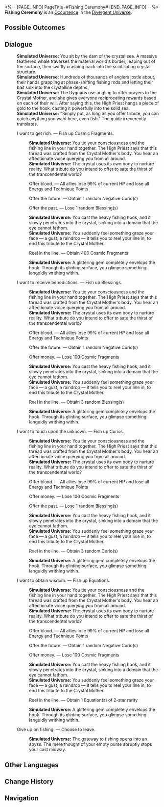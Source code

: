 <%-- [PAGE_INFO]
PageTitle=#Fishing Ceremony#
[END_PAGE_INFO] --%>
{{Stub}}
{{Simulated Universe Event Infobox
|id            = 22201
|title         = 
|image         = Occurrence Ceremony.png
|domains_su    = 
|domains_swarm = 
|domains_gng   = 
|domains_du    = Unknown
|domains_und   = 
|requirements  = 
|prev          = 
|next          = 
|characters    = 
|factions      = 
|order         = 
|order_du      = 104
}}
'''Fishing Ceremony''' is an [[Divergent Universe/Occurrence|Occurrence]] in the [[Divergent Universe]].

==Possible Outcomes==
{{Possible Outcomes
|choice_1 = I want to get rich.

|choice_1_1 = Offer blood.
|result_1_1 = All allies lose 99% of current HP and lose all Energy and Technique Points

|choice_1_2 = Offer the future.
|result_1_2 = Obtain 1 random Negative Curio(s)

|choice_1_3 = Offer the past.
|result_1_3 = Lose 1 random Blessing(s)

|choice_1_4 = Reel in the line.
|result_1_4 = Obtain 400 Cosmic Fragments

|choice_2 = I want to receive benedictions.

|choice_2_1 = Offer blood.
|result_2_1 = All allies lose 99% of current HP and lose all Energy and Technique Points

|choice_2_2 = Offer the future.
|result_2_2 = Obtain 1 random Negative Curio(s)

|choice_2_3 = Offer money.
|result_2_3 = Lose 100 Cosmic Fragments

|choice_2_4 = Reel in the line.
|result_2_4 = Obtain 3 random Blessing(s)

|choice_3 = I want to touch upon the unknown.

|choice_3_1 = Offer blood.
|result_3_1 = All allies lose 99% of current HP and lose all Energy and Technique Points

|choice_3_2 = Offer money.
|result_3_2 = Lose 100 Cosmic Fragments

|choice_3_3 = Offer the past.
|result_3_3 = Lose 1 random Blessing(s)

|choice_3_4 = Reel in the line.
|result_3_4 = Obtain 3 random Curio(s)

|choice_4 = I want to obtain wisdom.

|choice_4_1 = Offer blood.
|result_4_1 = All allies lose 99% of current HP and lose all Energy and Technique Points

|choice_4_2 = Offer the future.
|result_4_2 = Obtain 1 random Negative Curio(s)

|choice_4_3 = Offer money.
|result_4_3 = Lose 100 Cosmic Fragments

|choice_4_4 = Reel in the line.
|result_4_4 = Obtain 1 Equation(s) of 2-star rarity

|choice_5 = Give up on fishing.
|result_5 = Choose to leave.
}}
<!--
==Gameplay Notes==
* 
-->
==Dialogue==
{{Dialogue Start}}
:'''Simulated Universe:''' You sit by the dam of the crystal sea. A massive feathered whale traverses the material world's border, leaping out of the surface, then swiftly crashing back into the scintillating crystal structure.
:'''Simulated Universe:''' Hundreds of thousands of anglers jostle about, their hands grappling at phase-shifting fishing rods and letting their bait sink into the crystalline depths.
:'''Simulated Universe:''' The Dygnans use angling to offer prayers to the Crystal Mother, and she gives everyone reciprocating rewards based on each of their will. After saying this, the High Priest hangs a piece of gold to the hook, casting it powerfully into the solid sea.
:'''Simulated Universe:''' "Simply put, as long as you offer tribute, you can catch anything you want here, even fish." The guide irreverently translates.
:{{DIcon|Star}} I want to get rich. &mdash; Fish up Cosmic Fragments.
::'''Simulated Universe:''' You tie your consciousness and the fishing line in your hand together. The High Priest says that this thread was crafted from the Crystal Mother's body. You hear an affectionate voice querying you from all around.
::'''Simulated Universe:''' The crystal uses its own body to nurture reality. What tribute do you intend to offer to sate the thirst of the transcendental world?
::{{DIcon|Star}} Offer blood. &mdash; All allies lose 99% of current HP and lose all Energy and Technique Points
::{{DIcon|Star}} Offer the future. &mdash; Obtain 1 random Negative Curio(s)
::{{DIcon|Star}} Offer the past. &mdash; Lose 1 random Blessing(s)
::'''Simulated Universe:''' You cast the heavy fishing hook, and it slowly penetrates into the crystal, sinking into a domain that the eye cannot fathom.
::'''Simulated Universe:''' You suddenly feel something graze your face &mdash; a gust, a raindrop &mdash; it tells you to reel your line in, to end this tribute to the Crystal Mother.
::{{DIcon|Star}} Reel in the line. &mdash; Obtain 400 Cosmic Fragments
::'''Simulated Universe:''' A glittering gem completely envelops the hook. Through its glinting surface, you glimpse something languidly writhing within.
:{{DIcon|Star}} I want to receive benedictions. &mdash; Fish up Blessings.
::'''Simulated Universe:''' You tie your consciousness and the fishing line in your hand together. The High Priest says that this thread was crafted from the Crystal Mother's body. You hear an affectionate voice querying you from all around.
::'''Simulated Universe:''' The crystal uses its own body to nurture reality. What tribute do you intend to offer to sate the thirst of the transcendental world?
::{{DIcon|Star}} Offer blood. &mdash; All allies lose 99% of current HP and lose all Energy and Technique Points
::{{DIcon|Star}} Offer the future. &mdash; Obtain 1 random Negative Curio(s)
::{{DIcon|Star}} Offer money. &mdash; Lose 100 Cosmic Fragments
::'''Simulated Universe:''' You cast the heavy fishing hook, and it slowly penetrates into the crystal, sinking into a domain that the eye cannot fathom.
::'''Simulated Universe:''' You suddenly feel something graze your face &mdash; a gust, a raindrop &mdash; it tells you to reel your line in, to end this tribute to the Crystal Mother.
::{{DIcon|Star}} Reel in the line. &mdash; Obtain 3 random Blessing(s)
::'''Simulated Universe:''' A glittering gem completely envelops the hook. Through its glinting surface, you glimpse something languidly writhing within.
:{{DIcon|Star}} I want to touch upon the unknown. &mdash; Fish up Curios.
::'''Simulated Universe:''' You tie your consciousness and the fishing line in your hand together. The High Priest says that this thread was crafted from the Crystal Mother's body. You hear an affectionate voice querying you from all around.
::'''Simulated Universe:''' The crystal uses its own body to nurture reality. What tribute do you intend to offer to sate the thirst of the transcendental world?
::{{DIcon|Star}} Offer blood. &mdash; All allies lose 99% of current HP and lose all Energy and Technique Points
::{{DIcon|Star}} Offer money. &mdash; Lose 100 Cosmic Fragments
::{{DIcon|Star}} Offer the past. &mdash; Lose 1 random Blessing(s)
::'''Simulated Universe:''' You cast the heavy fishing hook, and it slowly penetrates into the crystal, sinking into a domain that the eye cannot fathom.
::'''Simulated Universe:''' You suddenly feel something graze your face &mdash; a gust, a raindrop &mdash; it tells you to reel your line in, to end this tribute to the Crystal Mother.
::{{DIcon|Star}} Reel in the line. &mdash; Obtain 3 random Curio(s)
::'''Simulated Universe:''' A glittering gem completely envelops the hook. Through its glinting surface, you glimpse something languidly writhing within.
:{{DIcon|Star}} I want to obtain wisdom. &mdash; Fish up Equations.
::'''Simulated Universe:''' You tie your consciousness and the fishing line in your hand together. The High Priest says that this thread was crafted from the Crystal Mother's body. You hear an affectionate voice querying you from all around.
::'''Simulated Universe:''' The crystal uses its own body to nurture reality. What tribute do you intend to offer to sate the thirst of the transcendental world?
::{{DIcon|Star}} Offer blood. &mdash; All allies lose 99% of current HP and lose all Energy and Technique Points
::{{DIcon|Star}} Offer the future. &mdash; Obtain 1 random Negative Curio(s)
::{{DIcon|Star}} Offer money. &mdash; Lose 100 Cosmic Fragments
::'''Simulated Universe:''' You cast the heavy fishing hook, and it slowly penetrates into the crystal, sinking into a domain that the eye cannot fathom.
::'''Simulated Universe:''' You suddenly feel something graze your face &mdash; a gust, a raindrop &mdash; it tells you to reel your line in, to end this tribute to the Crystal Mother.
::{{DIcon|Star}} Reel in the line. &mdash; Obtain 1 Equation(s) of 2-star rarity
::'''Simulated Universe:''' A glittering gem completely envelops the hook. Through its glinting surface, you glimpse something languidly writhing within.
:{{DIcon|Star}} Give up on fishing. &mdash; Choose to leave.
::'''Simulated Universe:''' The gateway to fishing opens into an abyss. The mere thought of your empty purse abruptly stops your cast midway.
{{Dialogue End}}

==Other Languages==
{{Other Languages
|en   = Fishing Ceremony
|zhs  = 垂钓仪式
|zht  = 垂釣儀式
|ja   = {{Rubi|釣|つ}}りの{{Rubi|儀式|ぎしき}}
|ko   = 낚시 의식
|es   = Ceremonia de pesca
|fr   = Cérémonie de pêche
|ru   = Рыболовная церемония
|th   = พิธีตกปลา
|vi   = Nghi Thức Câu Cá
|de   = Angelzeremonie
|id   = Upacara Memancing
|pt   = Cerimônia de Pesca
}}

==Change History==
{{Change History|null}}

==Navigation==
{{Occurrence Navbox}}